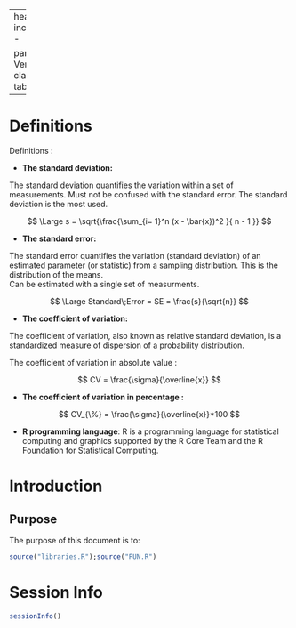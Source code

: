 
---
header-includes:
- \renewcommand{\familydefault}{\sfdefault}
- \usepackage{fancyhdr}
- \usepackage{lastpage}
- \usepackage{datetime}
- \definecolor{blue_AA}{rgb}{0.23,0.30,0.68}
- \usepackage{pdflscape}
- \newcommand{\blandscape}{\begin{landscape}}
- \newcommand{\elandscape}{\end{landscape}}
- \pagestyle{fancy}
- \fancyfoot[L]{\color{blue_AA}{\today, \currenttime}}
- \fancyfoot[C]{\color{blue_AA}{Page \thepage\ / \pageref{LastPage}}}
- \fancyfoot[R]{\color{blue_AA}{Confidential}}
- \fancyhead[L]{\color{blue_AA}{\textbf{Test for Github} \\\Large{\textit{Report Title - Project Title}}}}
- \fancyhead[R]{\includegraphics[width=1.5cm]{./logo.png}}
- \fancypagestyle{plain}{\pagestyle{fancy}}
- \renewcommand{\footrulewidth}{0.5pt}
- \geometry{a4paper, left=20mm, right=20mm, headheight=3cm, top=3cm, bottom=3 cm,footskip=2cm}
output:
  pdf_document:
    fig_caption: yes
    number_sections: yes

params:
  Version: 1
classoption: table
---

\begin{center}
\end{center}

\vspace{6\baselineskip}

\definecolor{lightgray}{gray}{0.9}
\newcolumntype{g}{>{\columncolor{lightgray}}c}

\begin{center}
\begin{tabular}{|g|l|}
\hline
\textcolor{blue_AA}{Project name} & Github Project \\
\textcolor{blue_AA}{\textit{ }} &  \\\hline
\textcolor{blue_AA}{R Software Version } & `r R.Version()$version.string`\\
\textcolor{blue_AA}{\textit{ }} &  \\\hline
\textcolor{blue_AA}{Version}  & V1 \\
\hspace{5cm} &\hspace{10cm} \\\hline
\textcolor{blue_AA}{Change description } & Initial redaction \\
\textcolor{blue_AA}{ } & \\ \hline
\end{tabular}

\vspace{4\baselineskip}

\begin{tabular}{|g|c|c|c|c|}
\hline
\rowcolor{lightgray} 
&\textcolor{blue_AA}{ \textit{First Name}}  &\textcolor{blue_AA}{ \textit{Last Name } }   &\textcolor{blue_AA}{ Date }   \\
\rowcolor{lightgray} &  & &  \\\hline
\textcolor{blue_AA}{Written by }& Andrés  & Acuña Marroquín & \today  \\ 
\textcolor{blue_AA} {\textit{}} &  &   & 
\\\hline
\end{tabular}

\vspace{4\baselineskip}

\end{center}

\newpage
\centering
\raggedright
\tableofcontents  
 
 
# Definitions 

Definitions : 

+ **The standard deviation:**

The standard deviation quantifies the variation within a set of measurements.
Must not be confused with the standard error. The standard deviation is the most used.


$$ \Large  s = \sqrt{\frac{\sum_{i= 1}^n (x - \bar{x})^2 }{ n - 1 }}   $$

+ **The standard error:**

The  standard error quantifies the variation (standard deviation) of an estimated parameter (or statistic) from a sampling distribution. This is the distribution of the means.  
Can be estimated with a single set of measurments.

$$ \Large Standard\;Error = SE = \frac{s}{\sqrt{n}} $$

+ **The coefficient of variation:** 

The coefficient of variation, also known as relative standard deviation, is a standardized measure of dispersion of a probability distribution.

The coefficient of variation in absolute value : 

$$ CV = \frac{\sigma}{\overline{x}} $$

+ **The coefficient of variation in percentage :**

$$ CV_{\%} = \frac{\sigma}{\overline{x}}*100 $$

+ **R programming language**: R is a programming language for statistical computing and graphics supported by the R Core Team and the R Foundation for Statistical Computing.

\newpage
\newpage
# Introduction
## Purpose

The purpose of this document is to:  


```r
source("libraries.R");source("FUN.R")

```


\newpage

# Session Info

```r

sessionInfo()

```
